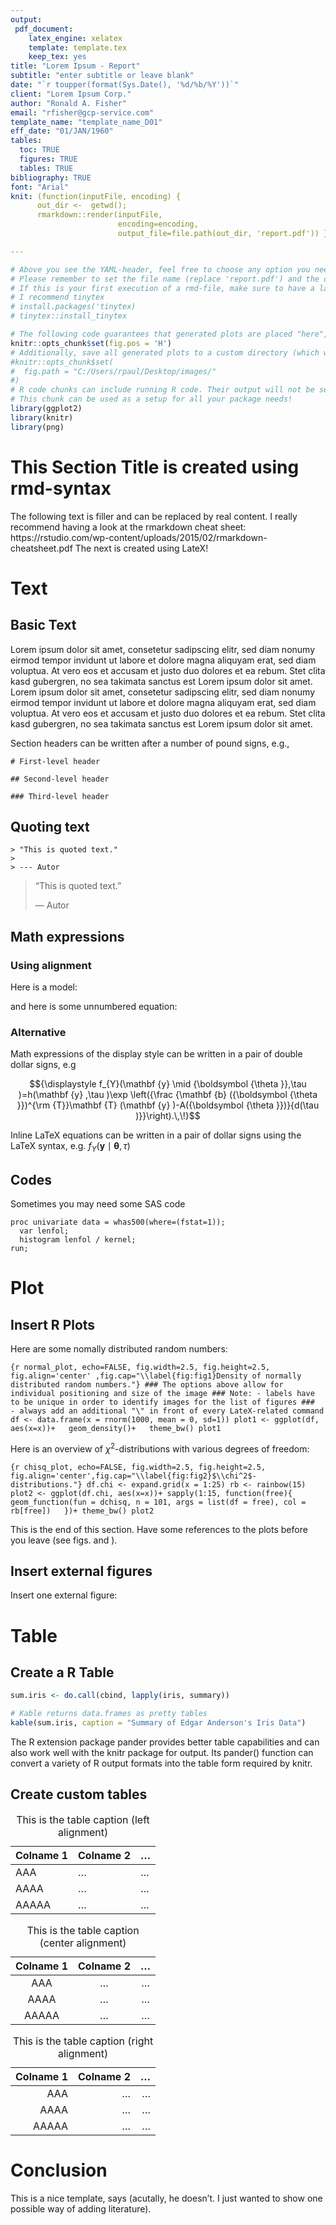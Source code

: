 ```yaml
---
output: 
 pdf_document:
    latex_engine: xelatex
    template: template.tex
    keep_tex: yes
title: "Lorem Ipsum - Report"
subtitle: "enter subtitle or leave blank"
date: "`r toupper(format(Sys.Date(), '%d/%b/%Y'))`"
client: "Lorem Ipsum Corp."
author: "Ronald A. Fisher"
email: "rfisher@gcp-service.com"
template_name: "template_name_D01"
eff_date: "01/JAN/1960"
tables:
  toc: TRUE
  figures: TRUE
  tables: TRUE
bibliography: TRUE
font: "Arial"
knit: (function(inputFile, encoding) { 
      out_dir <-  getwd();
      rmarkdown::render(inputFile,
                        encoding=encoding, 
                        output_file=file.path(out_dir, 'report.pdf')) })

---
```



```r
# Above you see the YAML-header, feel free to choose any option you need for your document
# Please remember to set the file name (replace 'report.pdf') and the output directory (out_dir)
# If this is your first execution of a rmd-file, make sure to have a latex distribution installed
# I recommend tinytex
# install.packages('tinytex)
# tinytex::install_tinytex

# The following code guarantees that generated plots are placed "here", i.e. (most likely) exactly where they are created in the text
knitr::opts_chunk$set(fig.pos = 'H')
# Additionally, save all generated plots to a custom directory (which wil be created if it does not exist yet)
#knitr::opts_chunk$set(
#  fig.path = "C:/Users/rpaul/Desktop/images/"
#)
# R code chunks can include running R code. Their output will not be send to the console but rendered as part of the doc
# This chunk can be used as a setup for all your package needs!
library(ggplot2)
library(knitr)
library(png)
```


# This Section Title is created using rmd-syntax

The following text is filler and can be replaced by real content. I really recommend having a look at the rmarkdown cheat sheet: https://rstudio.com/wp-content/uploads/2015/02/rmarkdown-cheatsheet.pdf
The next is created using LateX!




# Text

## Basic Text

Lorem ipsum dolor sit amet, consetetur sadipscing elitr, sed diam nonumy eirmod tempor invidunt ut labore et dolore magna aliquyam erat, sed diam voluptua. At vero eos et accusam et justo duo dolores et ea rebum. Stet clita kasd gubergren, no sea takimata sanctus est Lorem ipsum dolor sit amet. Lorem ipsum dolor sit amet, consetetur sadipscing elitr, sed diam nonumy eirmod tempor invidunt ut labore et dolore magna aliquyam erat, sed diam voluptua. At vero eos et accusam et justo duo dolores et ea rebum. Stet clita kasd gubergren, no sea takimata sanctus est Lorem ipsum dolor sit amet.


<!-- Add Comments Hier-->

Section headers can be written after a number of pound signs, e.g.,

```
# First-level header

## Second-level header

### Third-level header
```


## Quoting text

```
> "This is quoted text."
>
> --- Autor
```

> "This is quoted text."
>
> --- Autor




## Math expressions

### Using alignment


Here is a model:

\begin{align}
Y = \beta_0 + \beta_1 X_i + \epsilon \\
Y_i = \beta_0 + \beta_1 X_i + \epsilon_i ,
\end{align}
and here is some unnumbered equation:
\begin{align*}
a^2 + b^2 = c^2
\end{align*}


### Alternative

Math expressions of the display style can be written in a pair of double dollar signs, e.g

$${\displaystyle f_{Y}(\mathbf {y} \mid {\boldsymbol {\theta }},\tau )=h(\mathbf {y} ,\tau )\exp \left({\frac {\mathbf {b} ({\boldsymbol {\theta }})^{\rm {T}}\mathbf {T} (\mathbf {y} )-A({\boldsymbol {\theta }})}{d(\tau )}}\right).\,\!}$$

Inline LaTeX equations can be written in a pair of dollar signs using the LaTeX syntax, e.g. ${\displaystyle f_{Y}(\mathbf {y} \mid {\boldsymbol {\theta }},\tau )}$




## Codes

Sometimes you may need some SAS code

```SAS
proc univariate data = whas500(where=(fstat=1));
  var lenfol;
  histogram lenfol / kernel;
run;
```




# Plot

## Insert R Plots

Here are some nomally distributed random numbers:

```{r normal_plot, echo=FALSE, fig.width=2.5, fig.height=2.5, fig.align='center' ,fig.cap="\\label{fig:fig1}Density of normally distributed random numbers."}
### The options above allow for individual positioning and size of the image
### Note: - labels have to be unique in order to identify images for the list of figures
###       - always add an additional "\" in front of every LateX-related command
df <- data.frame(x = rnorm(1000, mean = 0, sd=1))
plot1 <- ggplot(df, aes(x=x))+
  geom_density()+
  theme_bw()
plot1
```


Here is an overview of $\chi^2$-distributions with various degrees of freedom:

```{r chisq_plot, echo=FALSE, fig.width=2.5, fig.height=2.5, fig.align='center',fig.cap="\\label{fig:fig2}$\\chi^2$-distributions."}
df.chi <- expand.grid(x = 1:25)
rb <- rainbow(15)
plot2 <- ggplot(df.chi, aes(x=x))+ sapply(1:15, function(free){
    geom_function(fun = dchisq, n = 101, args = list(df = free), col = rb[free])
  })+ theme_bw()
plot2
```


This is the end of this section. Have some references to the plots before you leave (see figs. \ref{fig:fig1} and \ref{fig:fig2}).


## Insert external figures

Insert one external figure:

\begin{center}
\includegraphics[width=3.5 in]{Z:/STATISTICS/08_Team/RPA/GCPS2021/inst/rmarkdown/templates/gcps2021/skeleton/gpc-service-logo.png}
\begin{figure}[!h]
\caption{This is the figure caption}
\end{figure}
\end{center}


 


# Table

## Create a R Table

```r
sum.iris <- do.call(cbind, lapply(iris, summary))

# Kable returns data.frames as pretty tables
kable(sum.iris, caption = "Summary of Edgar Anderson's Iris Data")
```


The R extension package pander provides better table capabilities and can also work well with the knitr package for output. Its pander() function can convert a variety of R output formats into the table form required by knitr.



## Create custom tables


| Colname 1            | Colname 2            | ...              |  
|----------------------|----------------------|------------------|
| AAA                  | ...                  | ...              |
| AAAA                 | ...                  | ...              |
| AAAAA                | ...                  | ...              |
Table: \centering This is the table caption (left alignment)



| Colname 1            | Colname 2            | ...              |  
|:--------------------:|:--------------------:|:----------------:|
| AAA                  | ...                  | ...              |
| AAAA                 | ...                  | ...              |
| AAAAA                | ...                  | ...              |
Table: \centering This is the table caption (center alignment)



| Colname 1            | Colname 2            | ...              |  
|---------------------:|---------------------:|-----------------:|
| AAA                  | ...                  | ...              |
| AAAA                 | ...                  | ...              |
| AAAAA                | ...                  | ...              |
Table: \centering This is the table caption (right alignment)




# Conclusion

This is a nice template, says \cite{fisher_statistical_1970} (acutally, he doesn't. I just wanted to show one possible way of adding literature).








